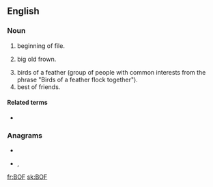 ==English==
{{wikipedia}}

===Noun===
{{en-noun}}

# {{lb|en|computing}} beginning of file.
# {{lb|en|Internet}} big old frown.
# birds of a feather (group of people with common interests from the phrase "Birds of a feather flock together").
# best of friends.

====Related terms====
* {{l|en|EOF}}

===Anagrams===
* {{l|en|FBO}}
* {{l|en|fob}}, {{l|en|FOB}}

[[fr:BOF]]
[[sk:BOF]]